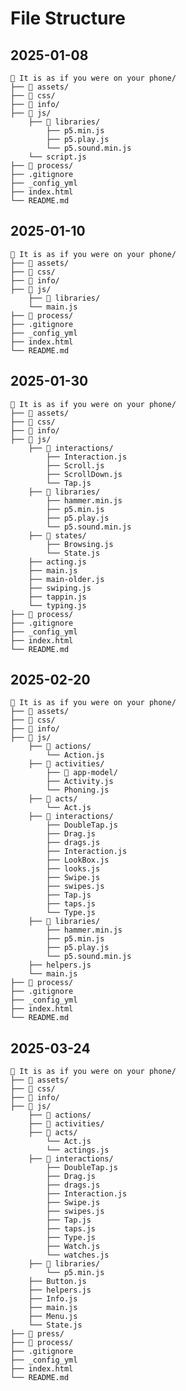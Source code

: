 # File Structure {#sec-filestructure}

## 2025-01-08

```
📱 It is as if you were on your phone/
├── 📁 assets/
├── 📁 css/
├── 📁 info/
├── 📁 js/
    ├── 📁 libraries/
        ├── p5.min.js
        ├── p5.play.js
        └── p5.sound.min.js
    └── script.js
├── 📁 process/
├── .gitignore
├── _config_yml
├── index.html
└── README.md
```

## 2025-01-10

```
📱 It is as if you were on your phone/
├── 📁 assets/
├── 📁 css/
├── 📁 info/
├── 📁 js/
    ├── 📁 libraries/
    └── main.js
├── 📁 process/
├── .gitignore
├── _config_yml
├── index.html
└── README.md
```

## 2025-01-30

```
📱 It is as if you were on your phone/
├── 📁 assets/
├── 📁 css/
├── 📁 info/
├── 📁 js/
    ├── 📁 interactions/
        ├── Interaction.js
        ├── Scroll.js
        ├── ScrollDown.js
        └── Tap.js
    ├── 📁 libraries/
        ├── hammer.min.js
        ├── p5.min.js
        ├── p5.play.js
        └── p5.sound.min.js
    ├── 📁 states/
        ├── Browsing.js
        └── State.js
    ├── acting.js
    ├── main.js
    ├── main-older.js
    ├── swiping.js
    ├── tappin.js
    └── typing.js
├── 📁 process/
├── .gitignore
├── _config_yml
├── index.html
└── README.md
```

## 2025-02-20

```
📱 It is as if you were on your phone/
├── 📁 assets/
├── 📁 css/
├── 📁 info/
├── 📁 js/
    ├── 📁 actions/
        └── Action.js
    ├── 📁 activities/
        ├── 📁 app-model/
        ├── Activity.js
        └── Phoning.js
    ├── 📁 acts/
        └── Act.js
    ├── 📁 interactions/
        ├── DoubleTap.js
        ├── Drag.js
        ├── drags.js
        ├── Interaction.js
        ├── LookBox.js
        ├── looks.js
        ├── Swipe.js
        ├── swipes.js
        ├── Tap.js
        ├── taps.js
        └── Type.js
    ├── 📁 libraries/
        ├── hammer.min.js
        ├── p5.min.js
        ├── p5.play.js
        └── p5.sound.min.js
    ├── helpers.js
    └── main.js
├── 📁 process/
├── .gitignore
├── _config_yml
├── index.html
└── README.md
```

## 2025-03-24

```
📱 It is as if you were on your phone/
├── 📁 assets/
├── 📁 css/
├── 📁 info/
├── 📁 js/
    ├── 📁 actions/
    ├── 📁 activities/
    ├── 📁 acts/
        └── Act.js
        └── actings.js
    ├── 📁 interactions/
        ├── DoubleTap.js
        ├── Drag.js
        ├── drags.js
        ├── Interaction.js
        ├── Swipe.js
        ├── swipes.js
        ├── Tap.js
        ├── taps.js
        ├── Type.js
        ├── Watch.js
        └── watches.js
    ├── 📁 libraries/
        └── p5.min.js
    ├── Button.js
    ├── helpers.js
    ├── Info.js
    ├── main.js
    ├── Menu.js
    └── State.js
├── 📁 press/
├── 📁 process/
├── .gitignore
├── _config_yml
├── index.html
└── README.md
```